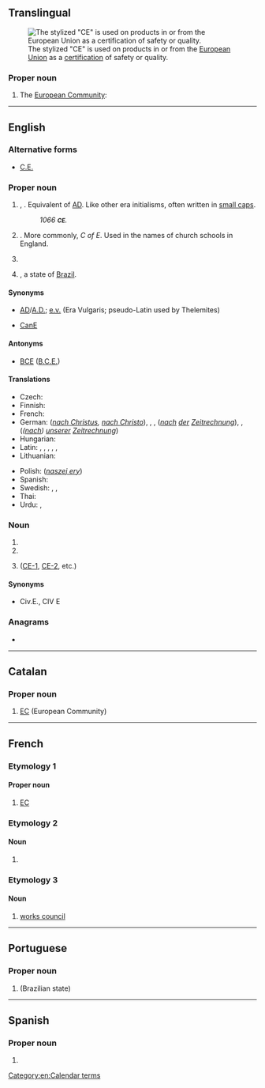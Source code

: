 {{also|Appendix:Variations of "ce"}}
==Translingual==
[[File:Conformité_Européenne_(logo).svg|thumb|The stylized "CE" is used on products in or from the [[European Union]] as a [[certification]] of safety or quality.]]

===Proper noun===
{{mul-proper noun}}

# The [[European Community]]: {{abbreviation of|mul|Communauté Européenne|nocap=1}}

----

==English==

===Alternative forms===
* {{qualifier|time}} [[C.E.]]

===Proper noun===
{{head|en|proper noun}}
{{rfc|en|"Initialism of Common Era'''.,''' Current Era or Christian Era." - there's ".," (dot comma).}}
# {{initialism of|en|Common Era}}, {{n-g|{{m|en|Current Era}} or {{m|en|Christian Era}}}}. Equivalent of [[AD]]. Like other era initialisms, often written in [[small caps]].
#: ''1066 '''<small>CE</small>'''.''
# {{initialism of|en|Church of England}}. More commonly, ''C of E''. Used in the names of church schools in England.
# {{initialism of|en|Canadian English}} {{q|also sometimes colloquially called "{{l|en|Canadian}}" or even "{{l|en|Canajan}}"}}
# {{abbreviation of|en|Ceará}}, a state of [[Brazil]].

====Synonyms====
* {{sense|time}} [[AD]]/[[A.D.]]; [[e.v.]] (Era Vulgaris; pseudo-Latin used by Thelemites)
* {{sense|Canadian English}} [[CanE]]

====Antonyms====
* {{sense|time}} [[BCE]] ([[B.C.E.]])

====Translations====
{{trans-top|Common/Current/Christian Era}}
* Czech: {{t+|cs|n. l.}}
* Finnish: {{t|fi|jaa.}} {{qualifier|jälkeen ajanlaskun alun}}
* French: {{t|fr|ÈC (ère commune)|f}}
* German: {{t+|de|n. Chr.}} (''[[nach Christus]], [[nach Christo]]''), {{t|de|n. Chr. Geb.}}, {{t|de|n. Chr. G.}} {{qualifier|nach Christi Geburt}}, {{t+check|de|n. d. Z.}} (''[[nach]] [[der]] [[Zeitrechnung]]''), {{t+|de|n. u. Z.}}, {{t+check|de|u. Z.}} (''([[nach]]) [[unserer]] [[Zeitrechnung]]'')
* Hungarian: {{t+|hu|i. sz.}}
* Latin: {{t+|la|p. Chr. n.}}, {{t+|la|p. Chr.}}, {{t|la|A. D.}}, {{t+|la|AD}}, {{t+|la|aer. vulg.}}, {{t+|la|aer. comm.}}
* Lithuanian: {{t|lt|m.e.}} {{qualifier|mūsų eros}}
{{trans-mid}}
* Polish: {{t+|pl|n.e.}} (''[[naszej ery]]'')
* Spanish: {{t|es|E.C.|f}} {{qualifier|Era Común}}
* Swedish: {{t+|sv|vt}} {{qualifier|vår tideräkning}}, {{t+|sv|v.t.}} {{qualifier|vår tideräkning}}, {{t+|sv|e.v.t.}} {{qualifier|enligt vår tideräkning}}
* Thai: {{t+|th|ค.ศ.}}
* Urdu: {{t+|ur|ء}}, {{t|ur|عیسوی}}
{{trans-bottom}}

===Noun===
{{en-noun}}

# {{initialism of|en|civil engineer}}
# {{initialism of|en|computer engineer}}
# {{initialism of|en|close encounter}} ([[CE-1]], [[CE-2]], etc.)

====Synonyms====
* {{sense|civil engineer}} Civ.E., CIV E

===Anagrams===
* {{anagrams|en|a=ce|E.C.|EC|ec.}}

[[Category:en:Calendar terms]]

----

==Catalan==

===Proper noun===
{{ca-proper noun|f}}

# [[EC]] (European Community)

----

==French==

===Etymology 1===
{{abbreviation of|fr|Communauté Européenne||European Community}}

====Proper noun====
{{fr-proper noun|f}}

# [[EC]] {{gloss|European Community}}

===Etymology 2===
{{abbreviation of|fr|cours élémentaire}}

====Noun====
{{fr-noun|m|CE}}

# {{n-g|a part of the [[primary school]]}}

===Etymology 3===
{{abbreviation of|fr|comité d’entreprise}}

====Noun====
{{fr-noun|m|CE}}

# [[works council]]

----

==Portuguese==

===Proper noun===
{{pt-proper noun|m}}

# {{abbreviation of|pt|Ceará|nodot=1}} (Brazilian state)

----

==Spanish==

===Proper noun===
{{es-proper noun|f}}

# {{abbreviation of|es|Comisión Europea|t=European Commission}}